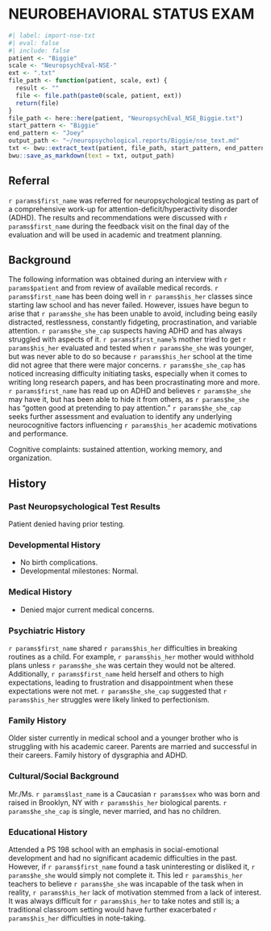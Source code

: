 # NEUROBEHAVIORAL STATUS EXAM {#sec-nse}

```r
#| label: import-nse-txt
#| eval: false
#| include: false
patient <- "Biggie"
scale <- "NeuropsychEval-NSE-"
ext <- ".txt"
file_path <- function(patient, scale, ext) {
  result <- ""
  file <- file.path(paste0(scale, patient, ext))
  return(file)
}
file_path <- here::here(patient, "NeuropsychEval_NSE_Biggie.txt")
start_pattern <- "Biggie"
end_pattern <- "Joey"
output_path <- "~/neuropsychological.reports/Biggie/nse_text.md"
txt <- bwu::extract_text(patient, file_path, start_pattern, end_pattern)
bwu::save_as_markdown(text = txt, output_path)
```

## Referral

`r params$first_name` was referred for neuropsychological testing as part of a comprehensive work-up for attention-deficit/hyperactivity disorder (ADHD). The results and recommendations were discussed with `r params$first_name` during the feedback visit on the final day of the evaluation and will be used in academic and treatment planning.

## Background

The following information was obtained during an interview with `r params$patient` and from review of available medical records.
`r params$first_name` has been doing well in `r params$his_her` classes since starting law school and has never failed.
However, issues have begun to arise that `r params$he_she` has been unable to avoid, including being easily distracted, restlessness, constantly fidgeting, procrastination, and variable attention.
`r params$he_she_cap` suspects having ADHD and has always struggled with aspects of it.
`r params$first_name`'s mother tried to get `r params$his_her` evaluated and tested when `r params$he_she` was younger, but was never able to do so because `r params$his_her` school at the time did not agree that there were major concerns.
`r params$he_she_cap` has noticed increasing difficulty initiating tasks, especially when it comes to writing long research papers, and has been procrastinating more and more.
`r params$first_name` has read up on ADHD and believes `r params$he_she` may have it, but has been able to hide it from others, as `r params$he_she` has "gotten good at pretending to pay attention." `r params$he_she_cap` seeks further assessment and evaluation to identify any underlying neurocognitive factors influencing `r params$his_her` academic motivations and performance.

Cognitive complaints: sustained attention, working memory, and organization.

## History

### Past Neuropsychological Test Results

Patient denied having prior testing.

### Developmental History

-   No birth complications.
-   Developmental milestones: Normal.

### Medical History

-   Denied major current medical concerns.

### Psychiatric History

`r params$first_name` shared `r params$his_her` difficulties in breaking routines as a child.
For example, `r params$his_her` mother would withhold plans unless `r params$he_she` was certain they would not be altered.
Additionally, `r params$first_name` held herself and others to high expectations, leading to frustration and disappointment when these expectations were not met.
`r params$he_she_cap` suggested that `r params$his_her` struggles were likely linked to perfectionism.

### Family History

Older sister currently in medical school and a younger brother who is struggling with his academic career.
Parents are married and successful in their careers.
Family history of dysgraphia and ADHD.

### Cultural/Social Background

Mr./Ms. `r params$last_name` is a Caucasian `r params$sex` who was born and raised in Brooklyn, NY with `r params$his_her` biological parents.
`r params$he_she_cap` is single, never married, and has no children.

### Educational History

Attended a PS 198 school with an emphasis in social-emotional development and had no significant academic difficulties in the past.
However, if `r params$first_name` found a task uninteresting or disliked it, `r params$he_she` would simply not complete it.
This led `r params$his_her` teachers to believe `r params$he_she` was incapable of the task when in reality, `r params$his_her` lack of motivation stemmed from a lack of interest.
It was always difficult for `r params$his_her` to take notes and still is; a traditional classroom setting would have further exacerbated `r params$his_her` difficulties in note-taking.
